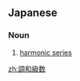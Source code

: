 ==Japanese==
{{ja-kanjitab|ちょう|わ|きゅう|すう|yomi=on}}

===Noun===
{{ja-noun|ちょうわきゅうすう}}

# [[harmonic series]]

[[zh:調和級数]]
